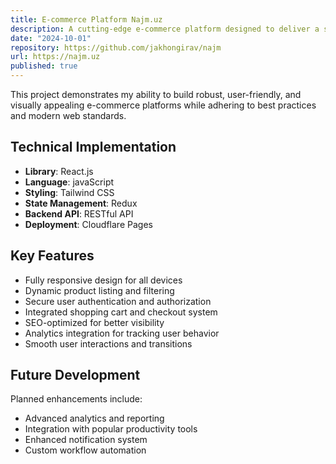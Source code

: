 ```yaml
---
title: E-commerce Platform Najm.uz
description: A cutting-edge e-commerce platform designed to deliver a seamless shopping experience. Built with React.js, TypeScript, and Tailwind CSS, it features dynamic content loading, responsive design, and smooth user interactions.
date: "2024-10-01"
repository: https://github.com/jakhongirav/najm
url: https://najm.uz
published: true
---
```


This project demonstrates my ability to build robust, user-friendly, and visually appealing e-commerce platforms while adhering to best practices and modern web standards.

## Technical Implementation

- **Library**: React.js
- **Language**: javaScript
- **Styling**: Tailwind CSS
- **State Management**: Redux
- **Backend API**: RESTful API
- **Deployment**: Cloudflare Pages

## Key Features

- Fully responsive design for all devices
- Dynamic product listing and filtering
- Secure user authentication and authorization
- Integrated shopping cart and checkout system
- SEO-optimized for better visibility
- Analytics integration for tracking user behavior
- Smooth user interactions and transitions

## Future Development

Planned enhancements include:

- Advanced analytics and reporting
- Integration with popular productivity tools
- Enhanced notification system
- Custom workflow automation

